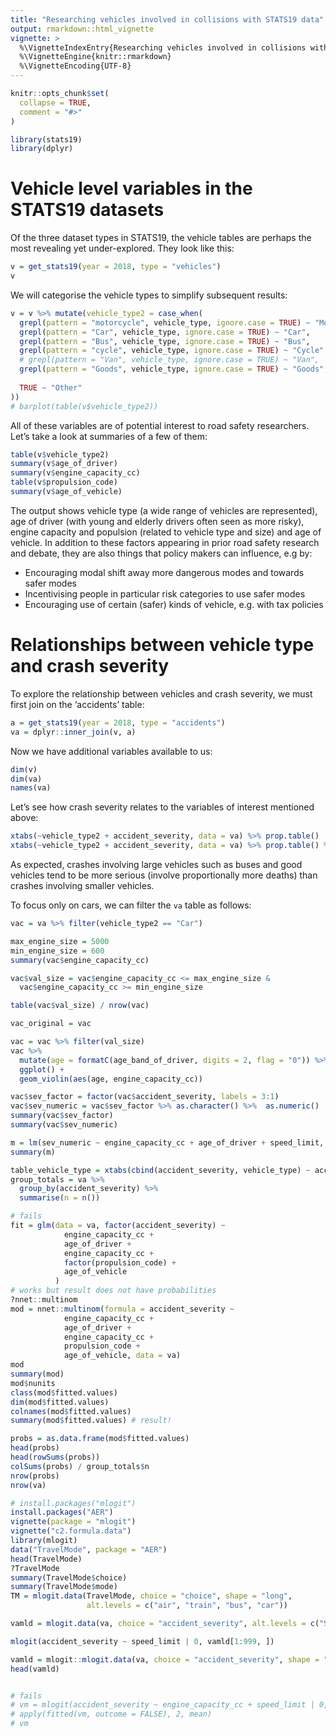```yaml
---
title: "Researching vehicles involved in collisions with STATS19 data"
output: rmarkdown::html_vignette
vignette: >
  %\VignetteIndexEntry{Researching vehicles involved in collisions with STATS19 data}
  %\VignetteEngine{knitr::rmarkdown}
  %\VignetteEncoding{UTF-8}
---
```


```r
knitr::opts_chunk$set(
  collapse = TRUE,
  comment = "#>"
)
```

```r
library(stats19)
library(dplyr)
```

# Vehicle level variables in the STATS19 datasets

Of the three dataset types in STATS19, the vehicle tables are perhaps the most revealing yet under-explored.
They look like this:

```r
v = get_stats19(year = 2018, type = "vehicles")
v
```

We will categorise the vehicle types to simplify subsequent results:

```r
v = v %>% mutate(vehicle_type2 = case_when(
  grepl(pattern = "motorcycle", vehicle_type, ignore.case = TRUE) ~ "Motorbike",
  grepl(pattern = "Car", vehicle_type, ignore.case = TRUE) ~ "Car",
  grepl(pattern = "Bus", vehicle_type, ignore.case = TRUE) ~ "Bus",
  grepl(pattern = "cycle", vehicle_type, ignore.case = TRUE) ~ "Cycle",
  # grepl(pattern = "Van", vehicle_type, ignore.case = TRUE) ~ "Van",
  grepl(pattern = "Goods", vehicle_type, ignore.case = TRUE) ~ "Goods",
  
  TRUE ~ "Other"
))
# barplot(table(v$vehicle_type2))
```


All of these variables are of potential interest to road safety researchers.
Let's take a look at summaries of a few of them:

```r
table(v$vehicle_type2)
summary(v$age_of_driver)
summary(v$engine_capacity_cc)
table(v$propulsion_code)
summary(v$age_of_vehicle)
```

The output shows vehicle type (a wide range of vehicles are represented), age of driver (with young and elderly drivers often seen as more risky), engine capacity and populsion (related to vehicle type and size) and age of vehicle.
In addition to these factors appearing in prior road safety research and debate, they are also things that policy makers can influence, e.g by:

- Encouraging modal shift away more dangerous modes and towards safer modes
- Incentivising people in particular risk categories to use safer modes
- Encouraging use of certain (safer) kinds of vehicle, e.g. with tax policies

# Relationships between vehicle type and crash severity

To explore the relationship between vehicles and crash severity, we must first join on the 'accidents' table:

```r
a = get_stats19(year = 2018, type = "accidents")
va = dplyr::inner_join(v, a)
```

Now we have additional variables available to us:

```r
dim(v)
dim(va)
names(va)
```

Let's see how crash severity relates to the variables of interest mentioned above:

```r
xtabs(~vehicle_type2 + accident_severity, data = va) %>% prop.table()
xtabs(~vehicle_type2 + accident_severity, data = va) %>% prop.table() %>% plot()
```

As expected, crashes involving large vehicles such as buses and good vehicles tend to be more serious (involve proportionally more deaths) than crashes involving smaller vehicles.

To focus only on cars, we can filter the `va` table as follows:

```r
vac = va %>% filter(vehicle_type2 == "Car")
```


```r
max_engine_size = 5000
min_engine_size = 600
summary(vac$engine_capacity_cc)

vac$val_size = vac$engine_capacity_cc <= max_engine_size &
  vac$engine_capacity_cc >= min_engine_size

table(vac$val_size) / nrow(vac)

vac_original = vac

vac = vac %>% filter(val_size)
vac %>% 
  mutate(age = formatC(age_band_of_driver, digits = 2, flag = "0")) %>% 
  ggplot() +
  geom_violin(aes(age, engine_capacity_cc)) 

vac$sev_factor = factor(vac$accident_severity, labels = 3:1)
vac$sev_numeric = vac$sev_factor %>% as.character() %>%  as.numeric()
summary(vac$sev_factor)
summary(vac$sev_numeric)

m = lm(sev_numeric ~ engine_capacity_cc + age_of_driver + speed_limit, data = vac)
summary(m)
```



```r
table_vehicle_type = xtabs(cbind(accident_severity, vehicle_type) ~ accident_severity, data = va)
group_totals = va %>% 
  group_by(accident_severity) %>% 
  summarise(n = n())

# fails
fit = glm(data = va, factor(accident_severity) ~
            engine_capacity_cc +
            age_of_driver +
            engine_capacity_cc +
            factor(propulsion_code) +
            age_of_vehicle
          )
# works but result does not have probabilities
?nnet::multinom
mod = nnet::multinom(formula = accident_severity ~
            engine_capacity_cc +
            age_of_driver +
            engine_capacity_cc +
            propulsion_code +
            age_of_vehicle, data = va)
mod
summary(mod)
mod$nunits
class(mod$fitted.values)
dim(mod$fitted.values)
colnames(mod$fitted.values)
summary(mod$fitted.values) # result!

probs = as.data.frame(mod$fitted.values)
head(probs)
head(rowSums(probs))
colSums(probs) / group_totals$n
nrow(probs)
nrow(va)

# install.packages("mlogit")
install.packages("AER")
vignette(package = "mlogit")
vignette("c2.formula.data")
library(mlogit)
data("TravelMode", package = "AER")
head(TravelMode)
?TravelMode
summary(TravelMode$choice)
summary(TravelMode$mode)
TM = mlogit.data(TravelMode, choice = "choice", shape = "long",
                 alt.levels = c("air", "train", "bus", "car"))

vamld = mlogit.data(va, choice = "accident_severity", alt.levels = c("Slight", "Serious", "Fatal"), shape = "wide")

mlogit(accident_severity ~ speed_limit | 0, vamld[1:999, ])

vamld = mlogit::mlogit.data(va, choice = "accident_severity", shape = "wide")
head(vamld)


# fails
# vm = mlogit(accident_severity ~ engine_capacity_cc + speed_limit | 0, vamld[1:999, ])
# apply(fitted(vm, outcome = FALSE), 2, mean)
# vm
```

